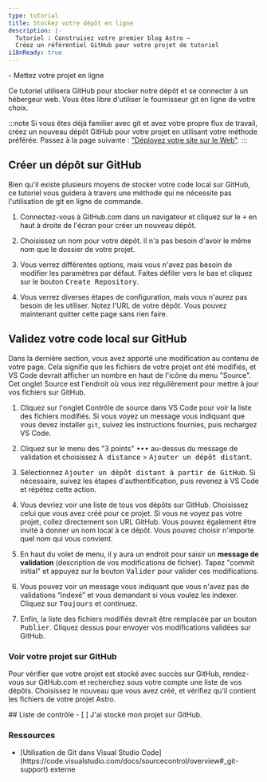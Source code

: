 ```yaml
---
type: tutorial
title: Stockez votre dépôt en ligne
description: |-
  Tutoriel : Construisez votre premier blog Astro —
  Créez un référentiel GitHub pour votre projet de tutoriel
i18nReady: true
---
```




<PreCheck>
  - Mettez votre projet en ligne
</PreCheck>

Ce tutoriel utilisera GitHub pour stocker notre dépôt et se connecter à un hébergeur web. Vous êtes libre d'utiliser le fournisseur git en ligne de votre choix.

:::note
Si vous êtes déjà familier avec git et avez votre propre flux de travail, créez un nouveau dépôt GitHub pour votre projet en utilisant votre méthode préférée. Passez à la page suivante : ["Déployez votre site sur le Web"](/fr/tutorial/1-setup/5/).
:::

## Créer un dépôt sur GitHub

Bien qu'il existe plusieurs moyens de stocker votre code local sur GitHub, ce tutoriel vous guidera à travers une méthode qui ne nécessite pas l'utilisation de git en ligne de commande.

1. Connectez-vous à GitHub.com dans un navigateur et cliquez sur le <kbd>+</kbd> en haut à droite de l'écran pour créer un nouveau dépôt.

2. Choisissez un nom pour votre dépôt. Il n'a pas besoin d'avoir le même nom que le dossier de votre projet.

3. Vous verrez différentes options, mais vous n'avez pas besoin de modifier les paramètres par défaut. Faites défiler vers le bas et cliquez sur le bouton <kbd>Create Repository</kbd>.

4. Vous verrez diverses étapes de configuration, mais vous n'aurez pas besoin de les utiliser. Notez l'URL de votre dépôt. Vous pouvez maintenant quitter cette page sans rien faire.

## Validez votre code local sur GitHub

Dans la dernière section, vous avez apporté une modification au contenu de votre page. Cela signifie que les fichiers de votre projet ont été modifiés, et VS Code devrait afficher un nombre en haut de l'icône du menu "Source". Cet onglet Source est l'endroit où vous irez régulièrement pour mettre à jour vos fichiers sur GitHub.

1. Cliquez sur l'onglet Contrôle de source dans VS Code pour voir la liste des fichiers modifiés. Si vous voyez un message vous indiquant que vous devez installer `git`, suivez les instructions fournies, puis rechargez VS Code.

2. Cliquez sur le menu des "3 points" <kbd>•••</kbd> au-dessus du message de validation et choisissez <kbd>À distance</kbd> > <kbd>Ajouter un dépôt distant</kbd>.

3. Sélectionnez <kbd>Ajouter un dépôt distant à partir de GitHub</kbd>. Si nécessaire, suivez les étapes d'authentification, puis revenez à VS Code et répétez cette action.

4. Vous devriez voir une liste de tous vos dépôts sur GitHub. Choisissez celui que vous avez créé pour ce projet. Si vous ne voyez pas votre projet, collez directement son URL GitHub. Vous pouvez également être invité à donner un nom local à ce dépôt. Vous pouvez choisir n'importe quel nom qui vous convient.

5. En haut du volet de menu, il y aura un endroit pour saisir un **message de validation** (description de vos modifications de fichier). Tapez "commit initial" et appuyez sur le bouton <kbd>Valider</kbd> pour valider ces modifications.

6. Vous pouvez voir un message vous indiquant que vous n'avez pas de validations “indexé” et vous demandant si vous voulez les indexer. Cliquez sur <kbd>Toujours</kbd> et continuez.

7. Enfin, la liste des fichiers modifiés devrait être remplacée par un bouton <kbd>Publier</kbd>. Cliquez dessus pour envoyer vos modifications validées sur GitHub.

### Voir votre projet sur GitHub

Pour vérifier que votre projet est stocké avec succès sur GitHub, rendez-vous sur GitHub.com et recherchez sous votre compte une liste de vos dépôts. Choisissez le nouveau que vous avez créé, et vérifiez qu'il contient les fichiers de votre projet Astro.

<Box icon="check-list">
## Liste de contrôle

<Checklist>
- [ ] J'ai stocké mon projet sur GitHub.
</Checklist>
</Box>

### Ressources

- <p>[Utilisation de Git dans Visual Studio Code](https://code.visualstudio.com/docs/sourcecontrol/overview#_git-support) <Badge>externe</Badge></p>
